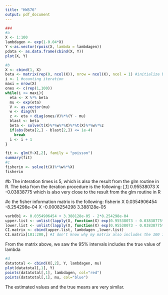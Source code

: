 ```yaml
---
title: "HW576"
output: pdf_document
---
```


```r
##4
#a
X <- 1:100
lambdagen <- exp(1-0.04*X)
Y <-as.vector(rpois(X, lambda = lambdagen))
pdata <- as.data.frame(cbind(X, Y))
plot(X, Y)
```
```r
#b
X <- cbind(1, X)
beta <- matrix(rep(0, ncol(X)), nrow = ncol(X), ncol = 1) #initialize beta == 0
i <- 1 #counting iteration
maxi = nrow(X)
ones <- c(rep(1,100))
while(i <= maxi){
  eta <- X %*% beta
  mu <- exp(eta)
  V <- as.vector(mu)
  w <- diag(V)
  z <- eta + diag(ones/V)%*%(Y - mu)
  blast <- beta
  beta <- solve(t(X)%*%w%*%X)%*%t(X)%*%w%*%z
  if(abs(beta[2,] - blast[2,]) <= 1e-4)
    break
  i <- i + 1
}

fit <- glm(Y~X[,2], family = "poisson")
summary(fit)
#c
fisherin <- solve(t(X)%*%w%*%X)
fisherin
```
#b
The interation times is 5, which is also the result from the glm routine in R.
The beta from the iteration procedure is the following:
         [,1]
   0.95538073
X -0.03838775
which is also very close to the result from the glm routine in R

#c
the fisher information matrix is the following:
fisherin
                            X
   0.0354906454 -8.254298e-04
X -0.0008254298  3.388128e-05
```r
varb0b1 <- 0.0354906454 + 3.388128e-05 - 2*8.254298e-04
upper.list <- unlist(lapply(X, function(X) exp(0.95538073 - 0.03838775*X + qt(0.975, 98)*sqrt(varb0b1))))
lower.list <- unlist(lapply(X, function(X) exp(0.95538073 - 0.03838775*X - qt(0.975, 98)*sqrt(varb0b1))))
CI.matrix <- cbind(upper.list, lambdagen ,lower.list)
CI.matrix[101:200,] #I don't know why my matrix also includes the 100 intervals of x0
```
From the matrix above, we saw the 95% intervals includes the true value of lambda

```r
#d
datatotal <- cbind(X[,2], Y, lambdagen, mu)
plot(datatotal[,1], Y) 
points(datatotal[,1], lambdagen, col="red")
points(datatotal[,1], mu, col="blue")
```
The estimated values and the true means are very similar.

